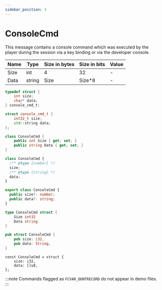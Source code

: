 ```yaml
---
sidebar_position: 3
---
```


# ConsoleCmd

This message contains a console command which was executed by the player during the session via a key binding or via the
developer console.

<!-- @dem-gen-begin:ConsoleCmd -->

<Tabs groupId="lang">
<TabItem value="overview" label="Overview">

| Name | Type | Size in bytes | Size in bits | Value |
| --- | --- | --- | --- | --- |
| Size | int | 4 | 32 | - |
| Data | string | Size | Size\*8 | - |

</TabItem>
<TabItem value="c" label="C">

```c
typedef struct {
    int size;
    char* data;
} console_cmd_t;
```

</TabItem>
<TabItem value="cpp" label="C++">

```cpp
struct console_cmd_t {
    int32_t size;
    std::string data;
};
```

</TabItem>
<TabItem value="csharp" label="C#">

```csharp
class ConsoleCmd {
    public int Size { get; set; }
    public string Data { get; set; }
}
```

</TabItem>
<TabItem value="js" label="JS">

```js
class ConsoleCmd {
  /** @type {number} */
  size;
  /** @type {string} */
  data;
}
```

</TabItem>
<TabItem value="ts" label="TS">

```ts
export class ConsoleCmd {
  public size?: number;
  public data?: string;
}
```

</TabItem>
<TabItem value="go" label="Go">

```go
type ConsoleCmd struct {
	Size int32
	Data string
}
```

</TabItem>
<TabItem value="rust" label="Rust">

```rust
pub struct ConsoleCmd {
    pub size: i32,
    pub data: String,
}
```

</TabItem>
<TabItem value="zig" label="Zig">

```zig
const ConsoleCmd = struct {
    size: i32,
    data: []u8,
};
```

</TabItem>
</Tabs>

<!-- @dem-gen-end:ConsoleCmd -->

:::note
Commands flagged as `FCVAR_DONTRECORD` do not appear in demo files.
:::
